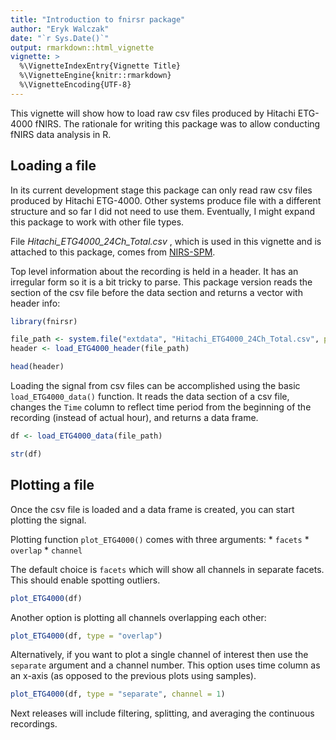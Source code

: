 ```yaml
---
title: "Introduction to fnirsr package"
author: "Eryk Walczak"
date: "`r Sys.Date()`"
output: rmarkdown::html_vignette
vignette: >
  %\VignetteIndexEntry{Vignette Title}
  %\VignetteEngine{knitr::rmarkdown}
  %\VignetteEncoding{UTF-8}
---
```


This vignette will show how to load raw csv files produced by Hitachi ETG-4000 fNIRS. The rationale for writing this package was to allow conducting fNIRS data analysis in R.

## Loading a file

In its current development stage this package can only read raw csv files produced by Hitachi ETG-4000. Other systems produce file with a different structure and so far I did not need to use them. Eventually, I might expand this package to work with other file types.

File *Hitachi_ETG4000_24Ch_Total.csv* , which is used in this vignette and is attached to this package, comes from [NIRS-SPM](http://bispl.weebly.com/nirs-spm.html#/).

Top level information about the recording is held in a header. It has an irregular form so it is a bit tricky to parse.
This package version reads the section of the csv file before the data section and returns a vector with header info:

```r
library(fnirsr)

file_path <- system.file("extdata", "Hitachi_ETG4000_24Ch_Total.csv", package = "fnirsr")
header <- load_ETG4000_header(file_path)

head(header)
```


Loading the signal from csv files can be accomplished using the basic `load_ETG4000_data()` function. It reads the data section of a csv file, changes the `Time` column to reflect time period from the beginning of the recording (instead of actual hour), and returns a data frame.

```r
df <- load_ETG4000_data(file_path)

str(df)
```


## Plotting a file

Once the csv file is loaded and a data frame is created, you can start plotting the signal.

Plotting function `plot_ETG4000()` comes with three arguments:
* `facets`
* `overlap`
* `channel`

The default choice is `facets` which will show all channels in separate facets. This should enable spotting outliers.

```r
plot_ETG4000(df)
```

Another option is plotting all channels overlapping each other:

```r
plot_ETG4000(df, type = "overlap")
```

Alternatively, if you want to plot a single channel of interest then use the `separate` argument and a channel number. This option uses time column as an x-axis (as opposed to the previous plots using samples).

```r
plot_ETG4000(df, type = "separate", channel = 1)
```

Next releases will include filtering, splitting, and averaging the continuous recordings.
